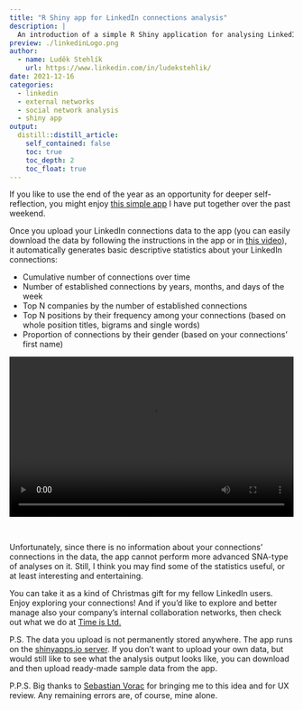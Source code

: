 ```yaml
---
title: "R Shiny app for LinkedIn connections analysis"
description: |
  An introduction of a simple R Shiny application for analysing LinkedIn connections.
preview: ./linkedinLogo.png
author:
  - name: Luděk Stehlík
    url: https://www.linkedin.com/in/ludekstehlik/
date: 2021-12-16
categories:
  - linkedin
  - external networks
  - social network analysis
  - shiny app
output:
  distill::distill_article:
    self_contained: false
    toc: true
    toc_depth: 2
    toc_float: true
---
```



If you like to use the end of the year as an opportunity for deeper self-reflection, you might enjoy [this simple app](https://peopleanalyticsblog.shinyapps.io/linkedIn_connections_analysis/){target="_blank"} I have put together over the past weekend. 

Once you upload your LinkedIn connections data to the app (you can easily download the data by following the instructions in the app or in [this video](https://www.youtube.com/watch?v=FLWSmiBxQQY){target="_blank"}), it automatically generates basic descriptive statistics about your LinkedIn connections:

* Cumulative number of connections over time  
* Number of established connections by years, months, and days of the week 
* Top N companies by the number of established connections
* Top N positions by their frequency among your connections (based on whole position titles, bigrams and single words)
* Proportion of connections by their gender (based on your connections' first name)

<div style="position: relative; padding-bottom: 56.25%; height: 0; overflow: hidden;">
  <video controls style="position: absolute; top: 0; left: 0; width: 100%; height: 100%;">
    <source src="video_tour.mp4" type="video/mp4">
    Your browser does not support the video tag.
  </video>
</div>
<br>

Unfortunately, since there is no information about your connections' connections in the data, the app cannot perform more advanced SNA-type of analyses on it. Still, I think you may find some of the statistics useful, or at least interesting and entertaining.

You can take it as a kind of Christmas gift for my fellow LinkedIn users. Enjoy exploring your connections! And if you'd like to explore and better manage also your company's internal collaboration networks, then check out what we do at [Time is Ltd.](https://www.timeisltd.com/){target="_blank"} 

P.S. The data you upload is not permanently stored anywhere. The app runs on the [shinyapps.io server](https://www.shinyapps.io/){target="_blank"}. If you don’t want to upload your own data, but would still like to see what the analysis output looks like, you can download and then upload ready-made sample data from the app.

P.P.S. Big thanks to [Sebastian Vorac](https://www.linkedin.com/in/sebastian-vor%C3%A1%C4%8D-93361526/){target="_blank"} for bringing me to this idea and for UX review. Any remaining errors are, of course, mine alone.


